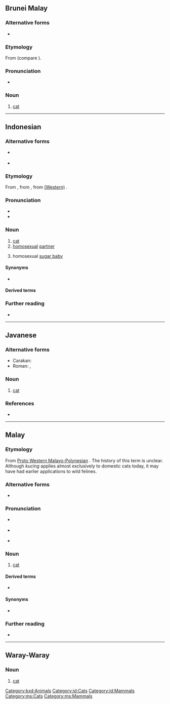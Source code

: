 ==Brunei Malay==

===Alternative forms===
* {{l|kxd|ucing}}

===Etymology===
From {{der|kxd|poz-pro|*kutíŋ}} (compare {{cog|ms|kucing}}).

===Pronunciation===
* {{IPA|kxd|/ku.t͡ʃiŋ/}}

===Noun===
{{head|kxd|noun}}

# [[cat]] {{gloss|domestic species}}

[[Category:kxd:Animals]]

----

==Indonesian==
{{wikipedia|lang=id}}

===Alternative forms===
* {{l|id|koetjing}} {{q|pre-1947}}
* {{l|id|kutjing}} {{q|pre-1967}}

===Etymology===
From {{inh|id|ms|kucing}}, from {{inh|id|ms-cla|kucing}}, from [[w:Western Malayo-Polynesian languages|(Western)]] {{inh|id|poz-pro|*kutíŋ}}.

===Pronunciation===
* {{IPA|id|/kut͡ʃɪŋ/}}
* {{rhymes|id|ut͡ʃɪŋ}}

===Noun===
{{id-noun}}

# [[cat]] {{gloss|domestic species}}
# [[homosexual]] [[partner]]
# {{lb|id|gay slang}} homosexual [[sugar baby]]

====Synonyms====
* {{l|id|meong}}

====Derived terms====
{{der4|id|
| kucing-kucing
| kucing-kucingan
|}}
{{der4|id|
| kucing abisinian
| kucing air
| kucing anggora
| kucing angora
| kucing bakau
| kucing batu
| kucing belanda
| kucing belang
| kucing bengal
| kucing congkok
| kucing emas
| kucing garong
| kucing hutan
| kucing kuwuk
| kucing liar
| kucing merah
| kucing negeri
| kucing pekak
| kucing piara
| kucing senggora
| kucing siam
| kucing tandang
| kucing tapai
| kucing tuli
|}}

===Further reading===
* {{R:KBBI Daring}}

[[Category:id:Cats]]
[[Category:id:Mammals]]

----

==Javanese==

===Alternative forms===
* Carakan: {{l|jv|ꦏꦸꦕꦶꦁ|tr=-}}
* Roman: {{l|jv|kocing}} {{qualifier|dialectal}}, {{l|jv|koetjing}} {{qualifier|dated}}

===Noun===
{{jv-noun|kn=kucing}}

# [[cat]]

===References===
* {{R:Kamus Basa Jawa}}

----

==Malay==
{{wikipedia|lang=ms}}

===Etymology===
From [[w:Western Malayo-Polynesian languages|Proto Western Malayo-Polynesian]] {{m|poz-pro|*kutíŋ}}. The history of this term is unclear. Although ''kucing'' applies almost exclusively to domestic cats today, it may have had earlier applications to wild felines.

===Alternative forms===
* {{l|ms|kuching}}

===Pronunciation===
* {{a|Johor-Selangor|Riau-Lingga}} {{IPA|ms|/kut͡ʃeŋ/}}
* {{a|Baku}} {{IPA|ms|/kut͡ʃɪŋ/}}
* {{rhymes|ms|ut͡ʃeŋ}}

===Noun===
{{ms-noun}}

# [[cat]] {{gloss|domestic species}}

====Derived terms====
* {{l|ms|kucing liar}}

====Synonyms====
* {{l|ms|pusak}} {{qualifier|Sarawak}}

===Further reading===
* {{R:PRPM}}

[[Category:ms:Cats]]
[[Category:ms:Mammals]]

----

==Waray-Waray==

===Noun===
{{head|war|noun}}

# {{lb|war|literary}} [[cat]]
